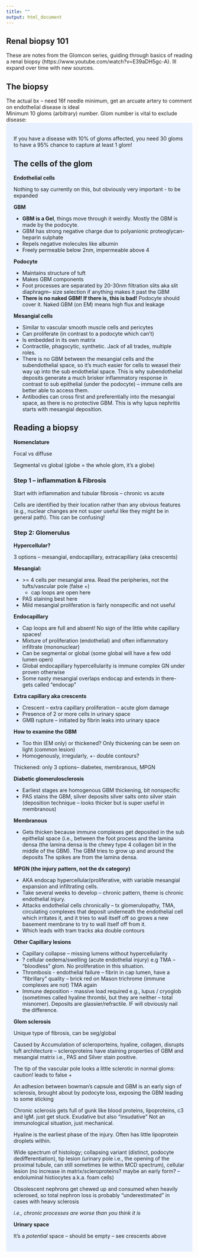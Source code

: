 ---
title: ""
output: html_document
---
## Renal biopsy 101

These are notes from the Glomcon series, guiding through basics of reading a renal biopsy (https://www.youtube.com/watch?v=E39aDH5gc-A). Ill expand over time with new sources.

## The biopsy

The actual bx – need 16f needle minimum, get an arcuate artery to comment on endothelial disease is ideal
<br>
Minimum 10 gloms (arbitrary) number. Glom number is vital to exclude disease:
<br>
<style>
div.blue { background-color:#e6f0ff; border-radius: 5px; padding: 20px;}
</style>
<div class = "blue">
If you have a disease with 10% of gloms affected, you need 30 gloms to have a 95% chance to capture at least 1 glom!
<br>

## The cells of the glom

**Endothelial cells**

Nothing to say currently on this, but obviously very important - to be expanded

**GBM**

-   **GBM is a Gel**, things move through it weirdly. Mostly the GBM is made by the podocyte.
-   GBM has strong negative charge due to polyanionic proteoglycan-heparin sulphate
-   Repels negative molecules like albumin
-   Freely permeable below 2nm, impermeable above 4

**Podocyte**

-   Maintains structure of tuft
-   Makes GBM components
-   Foot processes are separated by 20-30nm filtration slits aka slit diaphragm– size selection if anything makes it past the GBM
-   **There is no naked GBM! If there is, this is bad!** Podocyte should cover it. Naked GBM (on EM) means high flux and leakage

**Mesangial cells**

-   Similar to vascular smooth muscle cells and pericytes
-   Can proliferate (in contrast to a podocyte which can’t)
-   Is embedded in its own matrix
-   Contractile, phagocytic, synthetic. Jack of all trades, multiple roles.
-   There is no GBM between the mesangial cells and the subendothelial space, so it’s much easier for cells to weasel their way up into the sub endothelial space. This is why subendothelial deposits generate a much brisker inflammatory response in contrast to sub epithelial (under the podocyte) – immune cells are better able to access them.
-   Antibodies can cross first and preferentially into the mesangial space, as there is no protective GBM. This is why lupus nephritis starts with mesangial deposition.

## Reading a biopsy

**Nomenclature**

Focal vs diffuse

Segmental vs global (globe = the whole glom, it’s a globe)

### Step 1 – inflammation & Fibrosis

Start with inflammation and tubular fibrosis – chronic vs acute

Cells are identified by their location rather than any obvious features (e.g., nuclear changes are not super useful like they might be in general path). This can be confusing!

### Step 2: Glomerulus

**Hypercellular?**

3 options – mesangial, endocapillary, extracapillary (aka crescents)

**Mesangial:**

-   \>= 4 cells per mesangial area. Read the peripheries, not the tufts/vascular pole (false +)
    -   cap loops are open here
-   PAS staining best here
-   Mild mesangial proliferation is fairly nonspecific and not useful

**Endocapillary**

-   Cap loops are full and absent! No sign of the little white capillary spaces!
-   Mixture of proliferation (endothelial) and often inflammatory infiltrate (mononuclear)
-   Can be segmental or global (some global will have a few odd lumen open)
-   Global endocapillary hypercellularity is immune complex GN under proven otherwise
-   Some nasty mesangial overlaps endocap and extends in there- gets called “endocap”

**Extra capillary aka crescents**

-   Crescent – extra capillary proliferation – acute glom damage
-   Presence of 2 or more cells in urinary space
-   GMB rupture – initiated by fibrin leaks into urinary space

**How to examine the GBM**

-   Too thin (EM only) or thickened? Only thickening can be seen on light (common lesion)
-   Homogenously, irregularly, +- double contours?

Thickened: only 3 options– diabetes, membranous, MPGN

**Diabetic glomerulosclerosis**

-   Earliest stages are homogenous GBM thickening, bit nonspecific
-   PAS stains the GBM, silver deposits silver salts onto silver stain (deposition technique – looks thicker but is super useful in membranous)

**Membranous**

-   Gets thicken because immune complexes get deposited in the sub epithelial space (i.e., between the foot process and the lamina densa (the lamina densa is the chewy type 4 collagen bit in the middle of the GBM). The GBM tries to grow up and around the deposits The spikes are from the lamina densa.

**MPGN (the injury pattern, not the dx category)**

-   AKA endocap hypercellular/proliferative, with variable mesangial expansion and infiltrating cells.
-   Take several weeks to develop – chronic pattern, theme is chronic endothelial injury.
-   Attacks endothelial cells chronically – tx glomerulopathy, TMA, circulating complexes that deposit underneath the endothelial cell which irritates it, and it tries to wall itself off so grows a new basement membrane to try to wall itself off from it.
-   Which leads with tram tracks aka double contours

**Other Capillary lesions**

-   Capillary collapse – missing lumens without hypercellularity
-   ? cellular oedema/swelling (acute endothelial injury) e.g TMA – “bloodless” glom. No proliferation in this situation.
-   Thrombosis - endothelial failure – fibrin in cap lumen, have a “fibrillary” quality – brick red on Mason trichrome (immune complexes are not) TMA again
-   Immune deposition - massive load required e.g., lupus / cryoglob (sometimes called hyaline thrombi, but they are neither – total misnomer). Deposits are glassier/refractile. IF will obviously nail the difference.

**Glom sclerosis**

Unique type of fibrosis, can be seg/global

Caused by Accumulation of scleroporteins, hyaline, collagen, disrupts tuft architecture – scleroproteins have staining properties of GBM and mesangial matrix i.e., PAS and Silver stain positive.

The tip of the vascular pole looks a little sclerotic in normal gloms: caution! leads to false +

An adhesion between bowman’s capsule and GBM is an early sign of sclerosis, brought about by podocyte loss, exposing the GBM leading to some sticking

Chronic sclerosis gets full of gunk like blood proteins, lipoproteins, c3 and IgM. just get stuck. Exudative but also “insudative” Not an immunological situation, just mechanical.

Hyaline is the earliest phase of the injury. Often has little lipoprotein droplets within.

Wide spectrum of histology; collapsing variant (distinct, podocyte dedifferentiation), tip lesion (urinary pole i.e., the opening of the proximal tubule, can still sometimes lie within MCD spectrum), cellular lesion (no increase in matrix/scleroproteins? maybe an early form? – endoluminal histiocytes a.k.a. foam cells)

Obsolescent nephrons get chewed up and consumed when heavily sclerosed, so total nephron loss is probably “underestimated” in cases with heavy sclerosis

*i.e., chronic processes are worse than you think it is*

**Urinary space**

It’s a *potential* space – should be empty – see crescents above

